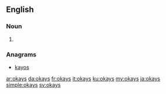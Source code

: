 ==English==

===Noun===
{{head|en|noun plural form}}

# {{plural of|okay|lang=en}}

===Anagrams===
* [[kayos#English|kayos]]

[[ar:okays]]
[[da:okays]]
[[fr:okays]]
[[it:okays]]
[[ku:okays]]
[[my:okays]]
[[ja:okays]]
[[simple:okays]]
[[sv:okays]]